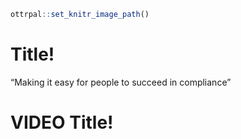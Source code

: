 ```r
ottrpal::set_knitr_image_path()
```

# Title!

"Making it easy for people to succeed in compliance"

# VIDEO Title!
